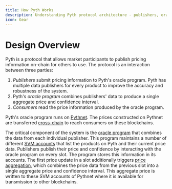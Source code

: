 ```yaml
---
title: How Pyth Works
description: Understanding Pyth protocol architecture - publishers, oracle program, and consumers
icon: Gear
---
```


# Design Overview

Pyth is a protocol that allows market participants to publish pricing information on-chain for others to use. The protocol is an interaction between three parties:

1. _Publishers_ submit pricing information to Pyth's oracle program. Pyth has multiple data publishers for every product to improve the accuracy and robustness of the system.
2. Pyth's _oracle program_ combines publishers' data to produce a single aggregate price and confidence interval.
3. _Consumers_ read the price information produced by the oracle program.

Pyth's oracle program runs on [Pythnet](how-pyth-works/pythnet.md).
The prices constructed on Pythnet are transferred [cross-chain](how-pyth-works/cross-chain.md) to reach consumers on these blockchains.

The critical component of the system is the [oracle program](how-pyth-works/oracle-program.md) that combines the data from each individual publisher.
This program maintains a number of different [SVM accounts](pythnet-reference/account-structure.md) that list the products on Pyth and their current price data.
Publishers publish their price and confidence by interacting with the oracle program on every slot.
The program stores this information in its accounts.
The first price update in a slot additionally triggers [price aggregation](how-pyth-works/price-aggregation.md), which combines the price data from the previous slot into a single aggregate price and confidence interval.
This aggregate price is written to these SVM accounts of Pythnet where it is available for transmission to other blockchains.
